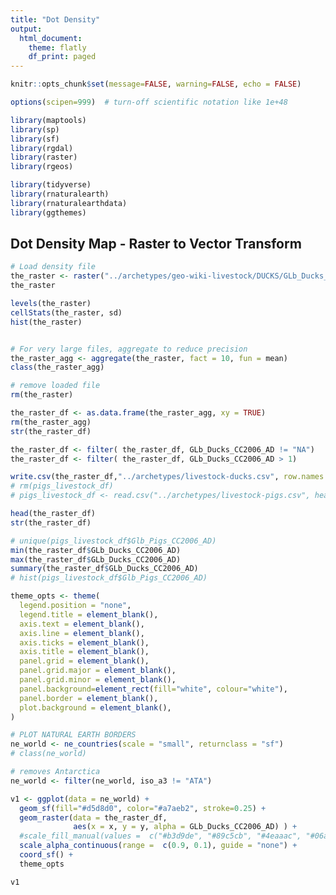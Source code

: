 ```yaml
---
title: "Dot Density"
output: 
  html_document:
    theme: flatly
    df_print: paged
---
```


```r
knitr::opts_chunk$set(message=FALSE, warning=FALSE, echo = FALSE)

options(scipen=999)  # turn-off scientific notation like 1e+48

library(maptools)
library(sp)
library(sf)
library(rgdal)
library(raster)
library(rgeos)

library(tidyverse)
library(rnaturalearth)
library(rnaturalearthdata)
library(ggthemes)

```

## Dot Density Map - Raster to Vector Transform


```r

# Load density file
the_raster <- raster("../archetypes/geo-wiki-livestock/DUCKS/GLb_Ducks_CC2006_AD.tif")
the_raster

levels(the_raster)
cellStats(the_raster, sd)
hist(the_raster)



```


```r

# For very large files, aggregate to reduce precision
the_raster_agg <- aggregate(the_raster, fact = 10, fun = mean)
class(the_raster_agg)

# remove loaded file
rm(the_raster)

```



```r

the_raster_df <- as.data.frame(the_raster_agg, xy = TRUE) 
rm(the_raster_agg)
str(the_raster_df)

```



```r

the_raster_df <- filter( the_raster_df, GLb_Ducks_CC2006_AD != "NA")
the_raster_df <- filter( the_raster_df, GLb_Ducks_CC2006_AD > 1)

write.csv(the_raster_df,"../archetypes/livestock-ducks.csv", row.names = FALSE)
# rm(pigs_livestock_df)
# pigs_livestock_df <- read.csv("../archetypes/livestock-pigs.csv", header = TRUE)

head(the_raster_df)
str(the_raster_df)

# unique(pigs_livestock_df$Glb_Pigs_CC2006_AD)
min(the_raster_df$GLb_Ducks_CC2006_AD)
max(the_raster_df$GLb_Ducks_CC2006_AD)
summary(the_raster_df$GLb_Ducks_CC2006_AD)
# hist(pigs_livestock_df$Glb_Pigs_CC2006_AD)

```



```r

theme_opts <- theme(
  legend.position = "none",
  legend.title = element_blank(),
  axis.text = element_blank(),
  axis.line = element_blank(),
  axis.ticks = element_blank(),
  axis.title = element_blank(),
  panel.grid = element_blank(),
  panel.grid.major = element_blank(),
  panel.grid.minor = element_blank(),
  panel.background=element_rect(fill="white", colour="white"),
  panel.border = element_blank(),
  plot.background = element_blank(),
)

# PLOT NATURAL EARTH BORDERS
ne_world <- ne_countries(scale = "small", returnclass = "sf")
# class(ne_world)

# removes Antarctica
ne_world <- filter(ne_world, iso_a3 != "ATA") 

v1 <- ggplot(data = ne_world) +
  geom_sf(fill="#d5d8d0", color="#a7aeb2", stroke=0.25) +
  geom_raster(data = the_raster_df,
              aes(x = x, y = y, alpha = GLb_Ducks_CC2006_AD) ) + 
  #scale_fill_manual(values =  c("#b3d9de", "#89c5cb", "#4eaaac", "#06a6ab", "#009aa0", "#03646b", "#073b3a"), guide = "none") +
  scale_alpha_continuous(range =  c(0.9, 0.1), guide = "none") +
  coord_sf() +
  theme_opts

v1


```


